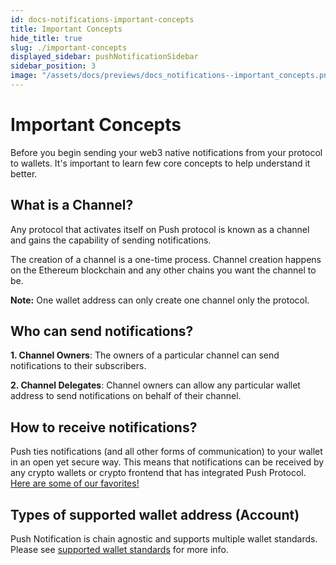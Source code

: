 ```yaml
---
id: docs-notifications-important-concepts
title: Important Concepts
hide_title: true
slug: ./important-concepts
displayed_sidebar: pushNotificationSidebar
sidebar_position: 3
image: "/assets/docs/previews/docs_notifications--important_concepts.png"
---
```


# Important Concepts

Before you begin sending your web3 native notifications from your protocol to wallets. It's important to learn few core concepts to help understand it better.

<head>
  <title>{"Important Concepts | Push Notifications | Push Documentation"}
  </title>
</head>

## What is a Channel?

Any protocol that activates itself on Push protocol is known as a channel and gains the capability of sending notifications.

The creation of a channel is a one-time process. Channel creation happens on the Ethereum blockchain and any other chains you want the channel to be.

**Note:** One wallet address can only create one channel only the protocol.

## Who can send notifications?

**1. Channel Owners**: The owners of a particular channel can send notifications to their subscribers.

**2. Channel Delegates**: Channel owners can allow any particular wallet address to send notifications on behalf of their channel.

## How to receive notifications?

Push ties notifications (and all other forms of communication) to your wallet in an open yet secure way. This means that notifications can be received by any crypto wallets or crypto frontend that has integrated Push Protocol. [Here are some of our favorites!](/docs/notifications/build/get-started/#receiving-notifications)

## Types of supported wallet address (Account)

Push Notification is chain agnostic and supports multiple wallet standards. Please see [supported wallet standards](/docs/notifications/supported-wallet-standards "Supported Wallet Standards for Push Notifications Protocol") for more info.
